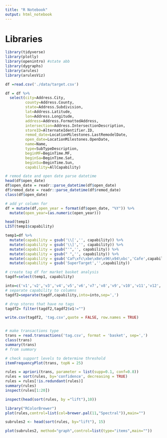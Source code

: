 ```yaml
---
title: "R Notebook"
output: html_notebook
---
```


# Libraries
```r
library(tidyverse)
library(plotly)
library(openintro) #state abb
library(dygraphs)
library(arules)
library(arulesViz)

```

```r
df =read.csv('./data/target.csv')
```

```r
df = df %>% 
  select(city=Address.City, 
         county=Address.County, 
         state=Address.Subdivision,
         lat=Address.Latitude,
         lon=Address.Longitude,
         address=Address.FormattedAddress,
         intersection=Address.IntersectionDescription,
         storeID=AlternateIdentifier.ID,
         remod_date=LocationMilestones.LastRemodelDate,
         open_date=LocationMilestones.OpenDate,
         name=Name,
         type=SubTypeDescription,
         beginMF=BeginTime.MF,
         beginSa=BeginTime.Sat,
         beginSu=BeginTime.Sun,
         capability=AllCapability)
```

```r
# remod date and open date parse datetime
head(df$open_date)
df$open_date = readr::parse_datetime(df$open_date)
df$remod_date = readr::parse_datetime(df$remod_date)
class(df$open_date)

# add yr column for 
df = mutate(df,open_year = format(df$open_date, "%Y")) %>% 
  mutate(open_year=(as.numeric(open_year)))
```

```r
head(temp1)
LIST(temp1$capability)
```
```r


temp1=df %>% 
  mutate(capability = gsub('\\[','', capability)) %>% 
  mutate(capability = gsub('\\]','', capability)) %>% 
  mutate(capability = gsub("'",'', capability)) %>% 
  mutate(capability = gsub(" ",'', capability)) %>% 
  mutate(capability = gsub('Caf\xfc\xbe\x8e\x96\x94\xbc','Cafe',capability)) %>% 
  mutate(capability = gsub('SuperTarget','',capability))

# create tag df for market basket analysis
tagdf=select(temp1, capability)

into=c('v1','v2','v3','v4','v5','v6','v7','v8','v9','v10','v11','v12','v13','v14','v15','v16','v17')
# separate capability to columns
tagdf2=separate(tagdf,capability,into=into,sep=',')

# drop stores that have no tags
tagdf2= filter(tagdf2,tagdf2$v1!="")

write.csv(tagdf2, 'tag.csv',quote = FALSE, row.names = TRUE)


# make transactions type
trans = read.transactions('tag.csv', format = 'basket', sep=',')
class(trans)
summary(trans)
# from summary

# check support levels to determine threshold
itemFrequencyPlot(trans, topN = 25)
```

```r
rules = apriori(trans, parameter = list(supp=0.1, conf=0.8))
rules = sort(rules, by='confidence', decreasing = TRUE)
rules = rules[!is.redundant(rules)]
summary(rules)
inspect(rules[1:20])

inspect(head(sort(rules, by ="lift"),10))

library("RColorBrewer")
plot(rules,control=list(col=brewer.pal(11,"Spectral")),main="")


```


```r
subrules2 <- head(sort(rules, by="lift"), 15)

plot(subrules2, method="graph",control=list(type="items",main=""))
```

